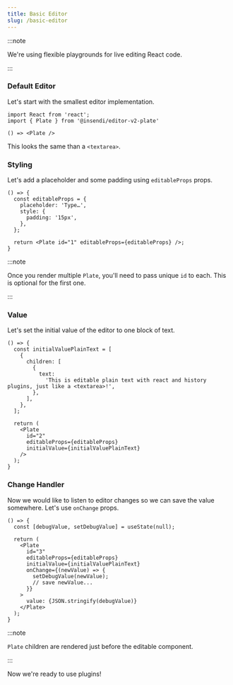 ```yaml
---
title: Basic Editor
slug: /basic-editor
---
```


:::note

We're using flexible playgrounds for live editing React code.

:::

### Default Editor

Let's start with the smallest editor implementation.

```tsx
import React from 'react';
import { Plate } from '@insendi/editor-v2-plate'
```

```tsx live
() => <Plate />
```

This looks the same than a `<textarea>`.

### Styling

Let's add a placeholder and some padding using `editableProps` props.

```tsx live
() => {
  const editableProps = {
    placeholder: 'Type…',
    style: {
      padding: '15px',
    },
  };

  return <Plate id="1" editableProps={editableProps} />;
}
```

:::note

Once you render multiple `Plate`, you'll need to pass unique `id` to each.
This is optional for the first one.

:::

### Value

Let's set the initial value of the editor to one block of text.

```tsx live
() => {
  const initialValuePlainText = [
    {
      children: [
        {
          text:
            'This is editable plain text with react and history plugins, just like a <textarea>!',
        },
      ],
    },
  ];

  return (
    <Plate
      id="2"
      editableProps={editableProps}
      initialValue={initialValuePlainText}
    />
  );
}
```

### Change Handler

Now we would like to listen to editor changes so we can save the value somewhere.
Let's use `onChange` props.

```tsx live
() => {
  const [debugValue, setDebugValue] = useState(null);

  return (
    <Plate
      id="3"
      editableProps={editableProps}
      initialValue={initialValuePlainText}
      onChange={(newValue) => {
        setDebugValue(newValue);
        // save newValue...
      }}
    >
      value: {JSON.stringify(debugValue)}
    </Plate>
  );
}
```

:::note

`Plate` children are rendered just before the editable component.

:::

Now we're ready to use plugins!
